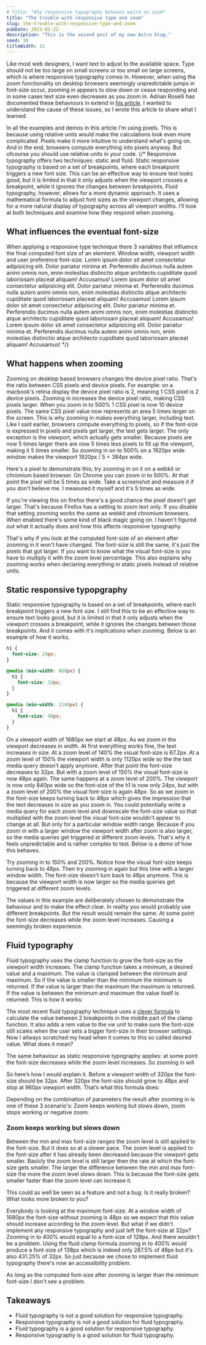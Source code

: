 ```yaml
---
# title: "Why responsive typography behaves weird on zoom"
title: "The trouble with responsive type and zoom"
slug: the-trouble-with-responsive-type-and-zoom
pubDate: 2023-01-22
description: "This is the second post of my new Astro blog."
seed: 30
titleWidth: 21
---
```



Like most web designers, I want text to adjust to the available space. Type should not be too large on small screens or too small on large screens, which is where responsive typography comes in. However, when using the zoom functionality on desktop browsers seemingly unpredictable jumps in font-size occur, zooming in appears to slow down or cease responding and in some cases text size even decreases as you zoom in. Adrian Roselli has documented these behaviours in extend in <a href="https://adrianroselli.com/2019/12/responsive-type-and-zoom.html">his article</a>. I wanted to understand the cause of these issues, so I wrote this article to share what I learned.

<Note title="A note on pixels">
  In all the examples and demos in this article I'm using pixels. This is
  because using relative units would make the calculations look even more
  complicated. Pixels make it more intuitive to understand what's going on. And
  in the end, browsers compute everything into pixels anyway. But ofcourse you
  should use relative units in your code.
</Note>
{/*
Responsive typography offers two techniques: static and fluid. Static responsive typography is based on a set of breakpoints, where each breakpoint triggers a new font size. This can be an effective way to ensure text looks good, but it is limited in that it only adjusts when the viewport crosses a breakpoint, while it ignores the changes between breakpoints. Fluid typography, however, allows for a more dynamic approach. It uses a mathematical formula to adjust font sizes as the viewport changes, allowing for a more natural display of typography across all viewport widths. I’ll look at both techniques and examine how they respond when zooming.

## What influences the eventual font-size

When applying a responsive type technique there 3 variables that influence the final computed font size of an elemtent. Window width, viewport width and user preference font-size. Lorem ipsum dolor sit amet consectetur adipisicing elit. Dolor pariatur minima et. Perferendis ducimus nulla autem animi omnis non, enim molestias distinctio atque architecto cupiditate quod laboriosam placeat aliquam! Accusamus! Lorem ipsum dolor sit amet consectetur adipisicing elit. Dolor pariatur minima et. Perferendis ducimus nulla autem animi omnis non, enim molestias distinctio atque architecto cupiditate quod laboriosam placeat aliquam! Accusamus! Lorem ipsum dolor sit amet consectetur adipisicing elit. Dolor pariatur minima et. Perferendis ducimus nulla autem animi omnis non, enim molestias distinctio atque architecto cupiditate quod laboriosam placeat aliquam! Accusamus! Lorem ipsum dolor sit amet consectetur adipisicing elit. Dolor pariatur minima et. Perferendis ducimus nulla autem animi omnis non, enim molestias distinctio atque architecto cupiditate quod laboriosam placeat aliquam! Accusamus!
\*/}

## What happens when zooming

Zooming on desktop based browsers changes the device pixel ratio. That's the ratio between CSS pixels and device pixels. For example: on a macbook's retina display the device pixel ratio is 2, meaning 1 CSS pixel is 2 device pixels. Zooming in increases the device pixel ratio, making CSS pixels larger. When you zoom in to 500% 1 CSS pixel is now 10 device pixels. The same CSS pixel value now represents an area 5 times larger on the screen. This is why zooming in makes everything larger, including text. Like I said earlier, browsers compute everything to pixels, so if the font-size is expressed in pixels and pixels get larger, the text gets larger. The only exception is the viewport, which actually gets smaller. Because pixels are now 5 times larger there are now 5 times less pixels to fill up the viewport, making it 5 times smaller. So zooming in on to 500% on a 1920px wide window makes the viewport 1920px / 5 = 384px wide.

Here's a pixel to demonstrate this; try zooming in on it on a webkit or chromium based browser. On Chrome you can zoom in to 500%. At that point the pixel will be 5 times as wide. Take a screenshot and measure it if you don't believe me. I measured it myself and it's 5 times as wide.


<Pixel />

If you're viewing this on firefox there's a good chance the pixel doesn't get larger. That's because Firefox has a setting to zoom text only. If you disable that setting zooming works the same as webkit and chromium browsers. When enabled there's some kind of black magic going on. I haven't figured out what it actually does and how this affects responsive typography.

That's why if you look at the computed font-size of an element after zooming in it won't have changed. The font-size is still the same, it's just the pixels that got larger. If you want to know what the visual font-size is you have to multiply it with the zoom level percentage. This also explains why zooming works when declaring everything in static pixels instead of relative units.

## Static responsive typopgraphy

Static responsive typography is based on a set of breakpoints, where each breakpoint triggers a new font size. I still find this to be an effective way to ensure text looks good, but it is limited in that it only adjusts when the viewport crosses a breakpoint, while it ignores the changes between those breakpoints. And it comes with it's implications when zooming. Below is an example of how it works.

```css
h1 {
  font-size: 24px;
}

@media (min-width: 860px) {
  h1 {
    font-size: 32px;
  }
}

@media (min-width: 1140px) {
  h1 {
    font-size: 48px;
  }
}
```

On a viewport width of 1680px we start at 48px. As we zoom in the viewport decreases in width. At first everything works fine, the text increases in size. At a zoom level of 140% the visual font-size is 67.2px. At a zoom level of 150% the viewport width is only 1120px wide so the the last media query doesn't apply anymore. After that point the font-size decreases to 32px. But with a zoom level of 150% the visual font-size is now 48px again. The same happens at a zoom level of 200%. The viewport is now only 840px wide so the font-size of the h1 is now only 24px, but with a zoom level of 200% the visual font-size is again 48px. So as we zoom in the font-size keeps turning back to 48px which gives the impression that the text decreases in size as you zoom in.
You could potentially write a media query for each zoom level and downscale the font-size value so that multiplied with the zoom level the visual font-size wouldn't appear to change at all. But only for a particular window width range. Because if you zoom in with a larger window the viewport width after zoom is also larger, so the media queries get triggered at different zoom levels. That's why it feels unpredictable and is rather complex to test. Below is a demo of how this behaves.


<Static client:idle />

Try zooming in to 150% and 200%. Notice how the visual font-size keeps turning back to 48px. Then try zooming in again but this time with a larger window width. The font-size doesn't turn back to 48px anymore. This is because the viewport width is now larger so the media queries get triggered at different zoom levels.

The values in this example are deliberately chosen to demonstrate the behaviour and to make the effect clear. In reality you would probably use different breakpoints. But the result would remain the same. At some point the font-size decreases while the zoom level increases. Causing a seemingly broken experience.

## Fluid typography

Fluid typography uses the clamp function to grow the font-size as the viewport width increases. The clamp function takes a minimum, a desired value and a maximum. The value is clamped between the minimum and maximum. So if the value is smaller than the minimum the minimum is returned. If the value is larger than the maximum the maximum is returned. If the value is between the minimum and maximum the value itself is returned. This is how it works:

The most recent fluid typography technique uses a <a href="https://www.smashingmagazine.com/2022/01/modern-fluid-typography-css-clamp/">clever formula</a> to calculate the value between 2 breakpoints in the middle part of the clamp function. It also adds a rem value to the vw unit to make sure the font-size still scales when the user sets a bigger font-size in their browser settings.
Now I allways scratched my head when it comes to this so called desired value. What does it mean?

The same behaviour as static responsive typography applies: at some point the font-size decreases while the zoom level increases. So zooming in will


<FluidCalculator client:idle />

So here’s how I would explain it. Before a viewport width of 320px the font-size should be 32px. After 320px the font-size should grow to 48px and stop at 960px viewport width. That’s what this formula does:


<Fluid client:idle />

Depending on the combination of parameters the result after zooming in is one of these 3 scenario's: Zoom keeps working but slows down, zoom stops working or negative zoom.

### Zoom keeps working but slows down

Between the min and max font-size ranges the zoom level is still applied to the font-size. But it does so at a slower pace. The zoom level is applied to the font-size after it has already been decreased because the viewport gets smaller. Basicly the zoom level is still larger then the rate at which the font-size gets smaller. The larger the difference between the min and max font-size the more the zoom level slows down. This is because the font-size gets smaller faster than the zoom level can increase it.

This could as well be seen as a feature and not a bug. Is it really broken? What looks more broken to you?

Everybody is looking at the maximum font-size. At a window width of 1680px the font-size without zooming is 48px so we expect that this value should increase according to the zoom level. But what if we didn't implement any responsive typography and just left the font-size at 32px? Zooming in to 400% would equal to a font-size of 128px. And there wouldn't be a problem. Using the fluid clamp formula zooming in to 400% would produce a font-size of 138px which is indeed only 287.5% of 48px but it's also 431.25% of 32px. So just because we chose to implement fluid typography there's now an accessibility problem.

As long as the computed font-size after zooming is larger than the minimum font-size I don't see a problem.

## Takeaways

- Fluid typography is not a good solution for responsive typography.
- Responsive typography is not a good solution for fluid typography.
- Fluid typography is a good solution for responsive typography.
- Responsive typography is a good solution for fluid typography.
